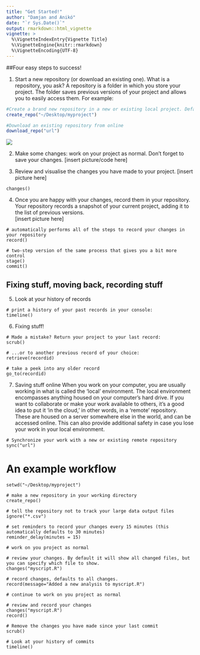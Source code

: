 ```yaml
---
title: "Get Started!"
author: "Damjan and Anikó"
date: "`r Sys.Date()`"
output: rmarkdown::html_vignette
vignette: >
  %\VignetteIndexEntry{Vignette Title}
  %\VignetteEngine{knitr::rmarkdown}
  %\VignetteEncoding{UTF-8}
---
```


##Four easy steps to success!

1. Start a new repository (or download an existing one). 
What is a repository, you ask? A repository is a folder in which you store your project. The folder saves previous versions of your project and allows you to easily access them. 
  For example:

``` r
#Create a brand new repository in a new or existing local project. Defaults to your current working directory
create_repo("~/Desktop/myproject")

#Download an existing repository from online
download_repo("url")
```
  ![](Repo_cartoon.png)
  
2. Make some changes: work on your project as normal. Don't forget to save your changes. 
  [insert picture/code here]


3. Review and visualise the changes you have made to your project.
  [insert picture here]

``` { eval=FALSE}
changes()
```

4. Once you are happy with your changes, record them in your repository. Your repository records a snapshot of your current project, adding it to the list of previous versions.   
  [insert picture here]

``` { eval=FALSE}
# automatically performs all of the steps to record your changes in your repository
record()

# two-step version of the same process that gives you a bit more control
stage()
commit()

```


## Fixing stuff, moving back, recording stuff

5. Look at your history of records

```{ eval=FALSE}
# print a history of your past records in your console:
timeline()

```


6.  Fixing stuff!

```{ eval=FALSE}   
# Made a mistake? Return your project to your last record:
scrub()

# ...or to another previous record of your choice:
retrieve(recordid)

# take a peek into any older record 
go_to(recordid)

```

7. Saving stuff online
When you work on your computer, you are usually working in what is called the 'local' environment. The local environment encompasses anything housed on your computer's hard drive. If you want to collaborate or make your work available to others, it's a good idea to put it 'in the cloud,' in other words, in a 'remote' repository. These are housed on a server somewhere else in the world, and can be accessed online. This can also provide additional safety in case you lose your work in your local environment. 
 
```{ eval=FALSE}
# Synchronize your work with a new or existing remote repository
sync("url")
```
   


# An example workflow

```{ eval=FALSE}
setwd("~/Desktop/myproject")

# make a new repository in your working directory
create_repo()

# tell the repository not to track your large data output files
ignore("*.csv")

# set reminders to record your changes every 15 minutes (this automatically defaults to 30 minutes)
reminder_delay(minutes = 15)

# work on you project as normal 

# review your changes. By default it will show all changed files, but you can specify which file to show. 
changes("myscript.R") 

# record changes, defaults to all changes.
record(message="Added a new analysis to myscript.R")

# continue to work on you project as normal 

# review and record your changes
changes("myscript.R")
record()

# Remove the changes you have made since your last commit 
scrub()

# Look at your history of commits
timeline()

```
